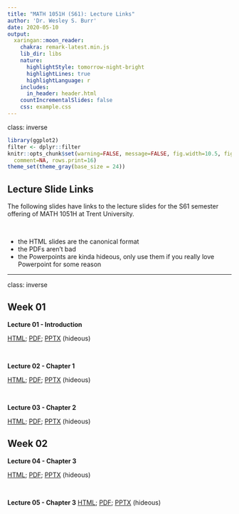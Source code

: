 ```yaml
---
title: "MATH 1051H (S61): Lecture Links"
author: 'Dr. Wesley S. Burr'
date: 2020-05-10
output:
  xaringan::moon_reader:
    chakra: remark-latest.min.js
    lib_dir: libs
    nature:
      highlightStyle: tomorrow-night-bright
      highlightLines: true
      highlightLanguage: r
    includes:
      in_header: header.html
    countIncrementalSlides: false
    css: example.css
---
```


class: inverse

```r
library(ggplot2)
filter <- dplyr::filter
knitr::opts_chunk$set(warning=FALSE, message=FALSE, fig.width=10.5, fig.height=4, 
  comment=NA, rows.print=16)
theme_set(theme_gray(base_size = 24))
```

## Lecture Slide Links

The following slides have links to the lecture slides for the S61 semester offering of
MATH 1051H at Trent University. 

<br />

* the HTML slides are the canonical format
* the PDFs aren't bad
* the Powerpoints are kinda hideous, only use them if you really love Powerpoint
for some reason

---

class: inverse

## Week 01

**Lecture 01 - Introduction**

<a href="./Lecture01/lecture01.html">HTML</a>; 
<a href="./Lecture01/lecture01.pdf">PDF</a>;
<a href="./Lecture01/lecture01.pptx">PPTX</a> (hideous)

<br />

**Lecture 02 - Chapter 1**

<a href="./Lecture02/lecture02.html">HTML</a>; 
<a href="./Lecture02/lecture02.pdf">PDF</a>;
<a href="./Lecture02/lecture02.pptx">PPTX</a> (hideous)

<br />

**Lecture 03 - Chapter 2**

<a href="./Lecture03/lecture03.html">HTML</a>; 
<a href="./Lecture03/lecture03.pdf">PDF</a>;
<a href="./Lecture03/lecture03.pptx">PPTX</a> (hideous)

## Week 02

**Lecture 04 - Chapter 3**

<a href="./Lecture04/lecture04.html">HTML</a>; 
<a href="./Lecture04/lecture04.pdf">PDF</a>;
<a href="./Lecture04/lecture04.pptx">PPTX</a> (hideous)

<br />

**Lecture 05 - Chapter 3**
<a href="./Lecture05/lecture05.html">HTML</a>; 
<a href="./Lecture05/lecture05.pdf">PDF</a>;
<a href="./Lecture05/lecture05.pptx">PPTX</a> (hideous)
